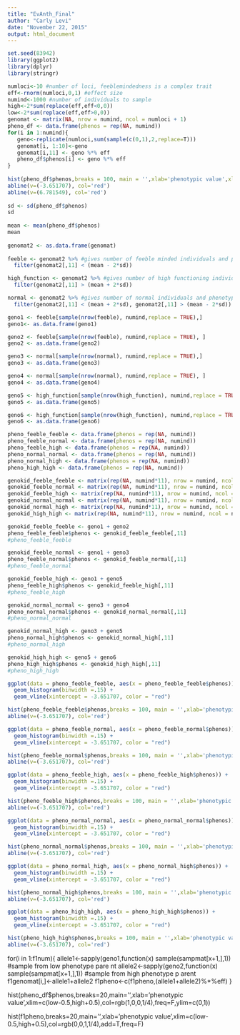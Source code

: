 ```yaml
---
title: "EvAnth_Final"
author: "Carly Levi"
date: "November 22, 2015"
output: html_document
---
```

```r
set.seed(83942)
library(ggplot2)
library(dplyr)
library(stringr)
```
 
```r
numloci<-10 #number of loci, feeblemindedness is a complex trait
eff<-rnorm(numloci,0,1) #effect size
numind<-1000 #number of individuals to sample
high<-2*sum(replace(eff,eff<0,0))
low<-2*sum(replace(eff,eff>0,0))
genomat <- matrix(NA, nrow = numind, ncol = numloci + 1)
pheno_df <- data.frame(phenos = rep(NA, numind))
for(i in 1:numind){
   geno<-replicate(numloci,sum(sample(c(0,1),2,replace=T)))
   genomat[i, 1:10]<-geno
   genomat[i,11] <- geno %*% eff
   pheno_df$phenos[i] <- geno %*% eff
}
 
hist(pheno_df$phenos,breaks = 100, main = '',xlab='phenotypic value',xlim=c(low-0.5,high+0.5))
abline(v=(-3.651707), col='red')
abline(v=(6.781549), col='red')
 
sd <- sd(pheno_df$phenos)
sd
 
mean <- mean(pheno_df$phenos)
mean
 
genomat2 <- as.data.frame(genomat)
 
feeble <- genomat2 %>% #gives number of feeble minded individuals and phenotype
  filter(genomat2[,11] < (mean - 2*sd))

high_function <- genomat2 %>% #gives number of high functioning individuals and phenotype
  filter(genomat2[,11] > (mean + 2*sd))

normal <- genomat2 %>% #gives number of normal individuals and phenotype
  filter(genomat2[,11] < (mean + 2*sd), genomat2[,11] > (mean - 2*sd))
```
 
```r
geno1 <- feeble[sample(nrow(feeble), numind,replace = TRUE),]
geno1<- as.data.frame(geno1)

geno2 <- feeble[sample(nrow(feeble), numind,replace = TRUE), ]
geno2 <- as.data.frame(geno2)

geno3 <- normal[sample(nrow(normal), numind,replace = TRUE),]
geno3 <- as.data.frame(geno3)

geno4 <- normal[sample(nrow(normal), numind,replace = TRUE), ]
geno4 <- as.data.frame(geno4)

geno5 <- high_function[sample(nrow(high_function), numind,replace = TRUE),]
geno5 <- as.data.frame(geno5)

geno6 <- high_function[sample(nrow(high_function), numind,replace = TRUE), ]
geno6 <- as.data.frame(geno6)
```
 
```r
pheno_feeble_feeble <- data.frame(phenos = rep(NA, numind))
pheno_feeble_normal <- data.frame(phenos = rep(NA, numind))
pheno_feeble_high <- data.frame(phenos = rep(NA, numind))
pheno_normal_normal <- data.frame(phenos = rep(NA, numind))
pheno_normal_high <- data.frame(phenos = rep(NA, numind))
pheno_high_high <- data.frame(phenos = rep(NA, numind))
```

```r
genokid_feeble_feeble <- matrix(rep(NA, numind*11), nrow = numind, ncol = numind + 1)
genokid_feeble_normal <- matrix(rep(NA, numind*11), nrow = numind, ncol = numind + 1)
genokid_feeble_high <- matrix(rep(NA, numind*11), nrow = numind, ncol = numind + 1)
genokid_normal_normal <- matrix(rep(NA, numind*11), nrow = numind, ncol = numind + 1)
genokid_normal_high <- matrix(rep(NA, numind*11), nrow = numind, ncol =  numind + 1)
genokid_high_high <- matrix(rep(NA, numind*11), nrow = numind, ncol = numind + 1)
```


```r
genokid_feeble_feeble <- geno1 + geno2
pheno_feeble_feeble$phenos <- genokid_feeble_feeble[,11]
#pheno_feeble_feeble

genokid_feeble_normal <- geno1 + geno3
pheno_feeble_normal$phenos <- genokid_feeble_normal[,11]
#pheno_feeble_normal

genokid_feeble_high <- geno1 + geno5
pheno_feeble_high$phenos <- genokid_feeble_high[,11]
#pheno_feeble_high

genokid_normal_normal <- geno3 + geno4
pheno_normal_normal$phenos <- genokid_normal_normal[,11]
#pheno_normal_normal 

genokid_normal_high <- geno3 + geno5
pheno_normal_high$phenos <- genokid_normal_high[,11]
#pheno_normal_high 

genokid_high_high <- geno5 + geno6
pheno_high_high$phenos <- genokid_high_high[,11]
#pheno_high_high
```

```r
ggplot(data = pheno_feeble_feeble, aes(x = pheno_feeble_feeble$phenos)) +
  geom_histogram(binwidth =.15) +
  geom_vline(xintercept = -3.651707, color = "red")

hist(pheno_feeble_feeble$phenos,breaks = 100, main = '',xlab='phenotypic value',xlim=c(low-0.5,high+0.5))
abline(v=(-3.651707), col='red')
```

```r
ggplot(data = pheno_feeble_normal, aes(x = pheno_feeble_normal$phenos)) +
  geom_histogram(binwidth =.15) +
  geom_vline(xintercept = -3.651707, color = "red")

hist(pheno_feeble_normal$phenos,breaks = 100, main = '',xlab='phenotypic value',xlim=c(low-0.5,high+0.5))
abline(v=(-3.651707), col='red')
```

```r
ggplot(data = pheno_feeble_high, aes(x = pheno_feeble_high$phenos)) +
  geom_histogram(binwidth =.15) +
  geom_vline(xintercept = -3.651707, color = "red")

hist(pheno_feeble_high$phenos,breaks = 100, main = '',xlab='phenotypic value',xlim=c(low-0.5,high+0.5))
abline(v=(-3.651707), col='red')
```

```r
ggplot(data = pheno_normal_normal, aes(x = pheno_normal_normal$phenos)) +
  geom_histogram(binwidth =.15) +
  geom_vline(xintercept = -3.651707, color = "red")

hist(pheno_normal_normal$phenos,breaks = 100, main = '',xlab='phenotypic value',xlim=c(low-0.5,high+0.5))
abline(v=(-3.651707), col='red')
```

```r
ggplot(data = pheno_normal_high, aes(x = pheno_normal_high$phenos)) +
  geom_histogram(binwidth =.15) +
  geom_vline(xintercept = -3.651707, color = "red")

hist(pheno_normal_high$phenos,breaks = 100, main = '',xlab='phenotypic value',xlim=c(low-0.5,high+0.5))
abline(v=(-3.651707), col='red')
```

```r
ggplot(data = pheno_high_high, aes(x = pheno_high_high$phenos)) +
  geom_histogram(binwidth =.15) +
  geom_vline(xintercept = -3.651707, color = "red")

hist(pheno_high_high$phenos,breaks = 100, main = '',xlab='phenotypic value',xlim=c(low-0.5,high+0.5))
abline(v=(-3.651707), col='red')
```
 
 
for(i in 1:f1num){
allele1<-sapply(geno1,function(x) sample(sampmat[x+1,],1)) #sample from low phenotype pare nt
allele2<-sapply(geno2,function(x) sample(sampmat[x+1,],1)) #sample from high phenotype p arent
    f1genomat[i,]<-allele1+allele2
    f1pheno<-c(f1pheno,(allele1+allele2)%*%eff)
}
 
hist(pheno_df$phenos,breaks=20,main='',xlab='phenotypic value',xlim=c(low-0.5,high+0.5),col=rgb(1,0,0,1/4),freq=F,ylim=c(0,1))
 
hist(f1pheno,breaks=20,main='',xlab='phenotypic value',xlim=c(low-0.5,high+0.5),col=rgb(0,0,1,1/4),add=T,freq=F)

